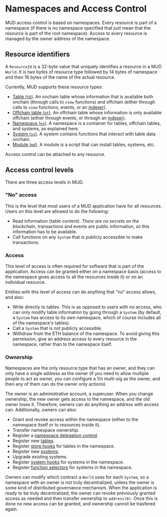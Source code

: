 # Namespaces and Access Control

MUD access control is based on namespaces.
Every resource is part of a namespace (if there is no namespace specified that just mean that the resource is part of the root namespace).
Access to every resource is managed by the owner address of the namespace.

## Resource identifiers

A `ResourceId` is a 32-byte value that uniquely identifies a resource in a MUD `World`.
It is two bytes of resource type followed by 14 bytes of namespace and then 16 bytes of the name of the actual resource.

Currently, MUD supports these resource types:

- [Table (`tb`)](https://github.com/latticexyz/mud/blob/main/packages/store/src/storeResourceTypes.sol#L11).
  An onchain table whose information that is available both onchain (through calls to `view` functions) and offchain (either through calls to `view` functions, events, or an [indexer](/services/indexer)).
- [Offchain table (`ot`)](https://github.com/latticexyz/mud/blob/main/packages/store/src/storeResourceTypes.sol#L14).
  An offchain table whose information is only available offchain (either through events, or through an [indexer](/services/indexer)).
- [Namespace (`ns`)](https://github.com/latticexyz/mud/blob/main/packages/world/src/worldResourceTypes.sol#L15).
  A namespace is a container for tables, offchain tables, and systems, as explained here.
- [System (`sy`)](https://github.com/latticexyz/mud/blob/main/packages/world/src/worldResourceTypes.sol#L25).
  A system contains functions that interact with table data onchain.
- [Module (`md`)](https://github.com/latticexyz/mud/blob/main/packages/world/src/worldResourceTypes.sol#L21).
  A module is a script that can install tables, systems, etc.

Access control can be attached to any resource.

## Access control levels

There are three access levels in MUD.

### "No" access

This is the level that most users of a MUD application have for all resources.
Users on this level are allowed to do the following:

- Read information (table content).
  _There are no secrets on the blockchain_, transactions and events are public information, so this information has to be available.
- Call functions on any `System` that is publicly accessible to make transactions.

### Access

This level of access is often required for software that is part of the application.
Access can be granted either on a namespace basis (access to the namespace gives access to all the resources inside it) or on an individual resource.

Entities with this level of access can do anything that "no" access allows, and also:

- Write directly to tables.
  This is as opposed to users with no access, who can only modify table information by going through a `System` (by default, a `System` has access to its own namespace, which of course includes all of the namespace's tables).
- Call a `System` that is _not_ publicly accessible.
- Withdraw from the ETH balance of the namespace.
  To avoid giving this permission, give an address access to every resource in the namespace, rather than to the namespace itself.

### Ownership

Namespaces are the only resource type that has an owner, and they can only have a single address as the owner (if you need to allow multiple people to act as owner, you can configure a 1/n multi-sig as the owner, and then any of them can do the owner only actions).

The owner is an administrative account, a superuser.
When you change ownership, the new owner gets access to the namespace, and the old owner loses it.
Therefore, owners can do anything an address with access can.
Additionally, owners can also:

- Grant and revoke access within the namespace (either to the namespace itself or to resources inside it).
- Transfer namespace ownership.
- Register a [namespace delegation control](/world/account-delegation).
- Register new [tables](/store/tables).
- Register [store hooks](/store/store-hooks) for tables in the namespace.
- Register new [systems](/world/systems).
- Upgrade existing systems.
- Register [system hooks](/world/system-hooks) for systems in the namespace.
- Register [function selectors](/world/function-selectors) for systems in the namespace.

Owners can modify which contract a `World` uses for each `System`, so a namespace with an owner is not truly decentralized, unless the owner is some kind of distributed governance mechanism.
When the application is ready to be truly decentralized, the owner can revoke previously granted access as needed and then transfer ownership to `address(0)`.
Once this is done no new access can be granted, and ownership cannot be trasfered again.
